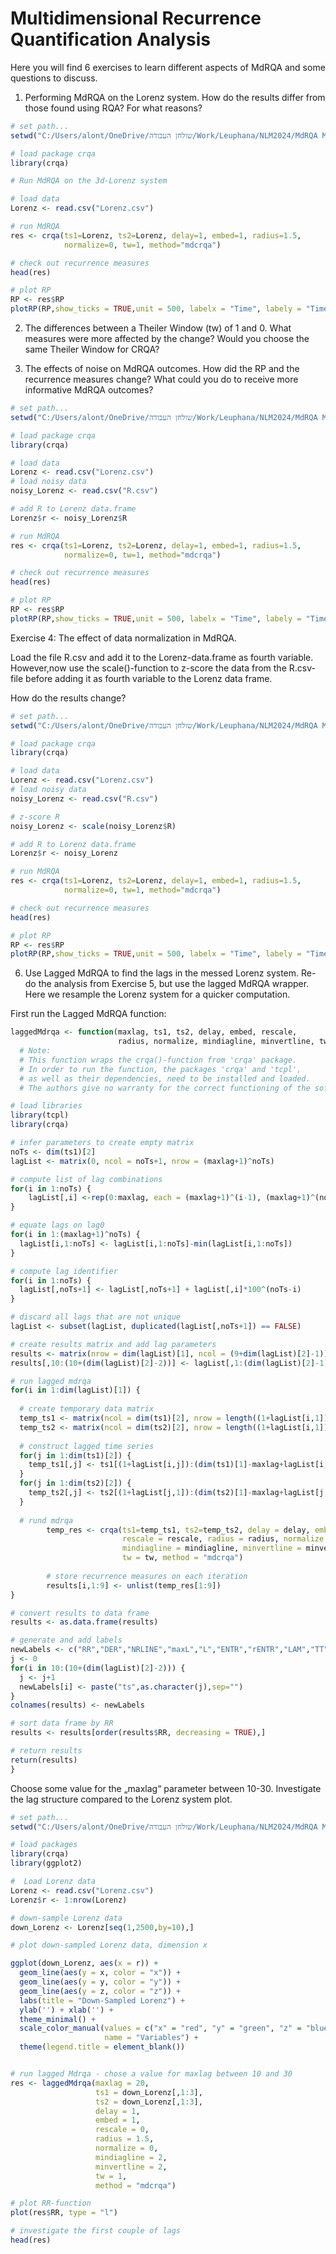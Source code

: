 # Multidimensional Recurrence Quantification Analysis

Here you will find 6 exercises to learn different aspects of MdRQA and some questions to discuss.

1. Performing MdRQA on the Lorenz system. 
How do the results differ from those found using RQA? 
For what reasons?

```{r}
# set path...
setwd("C:/Users/alont/OneDrive/שולחן העבודה/Work/Leuphana/NLM2024/MdRQA Material/MdRQA_exercises")

# load package crqa
library(crqa)

# Run MdRQA on the 3d-Lorenz system

# load data
Lorenz <- read.csv("Lorenz.csv")

# run MdRQA
res <- crqa(ts1=Lorenz, ts2=Lorenz, delay=1, embed=1, radius=1.5,
            normalize=0, tw=1, method="mdcrqa")

# check out recurrence measures
head(res)

# plot RP
RP <- res$RP
plotRP(RP,show_ticks = TRUE,unit = 500, labelx = "Time", labely = "Time", cols = "black", pcex = .5 , pch = 15)
```

2. The differences between a Theiler Window (tw) of 1 and 0.
What measures were more affected by the change?
Would you choose the same Theiler Window for CRQA?

3. The effects of noise on MdRQA outcomes.
How did the RP and the recurrence measures change?
What could you do to receive more informative MdRQA outcomes?


```{r}
# set path...
setwd("C:/Users/alont/OneDrive/שולחן העבודה/Work/Leuphana/NLM2024/MdRQA Material/MdRQA_exercises")

# load package crqa
library(crqa)

# load data
Lorenz <- read.csv("Lorenz.csv")
# load noisy data
noisy_Lorenz <- read.csv("R.csv")

# add R to Lorenz data.frame
Lorenz$r <- noisy_Lorenz$R

# run MdRQA
res <- crqa(ts1=Lorenz, ts2=Lorenz, delay=1, embed=1, radius=1.5,
            normalize=0, tw=1, method="mdcrqa")

# check out recurrence measures
head(res)

# plot RP
RP <- res$RP
plotRP(RP,show_ticks = TRUE,unit = 500, labelx = "Time", labely = "Time", cols = "black", pcex = .5 , pch = 15)
```
Exercise 4: The effect of data normalization in MdRQA.

Load the file R.csv and add it to the Lorenz-data.frame as fourth variable.
However,now use the scale()-function to z-score the data from the R.csv-file before adding it as fourth variable to the Lorenz data frame.

How do the results change?

```{r}
# set path...
setwd("C:/Users/alont/OneDrive/שולחן העבודה/Work/Leuphana/NLM2024/MdRQA Material/MdRQA_exercises")

# load package crqa
library(crqa)

# load data
Lorenz <- read.csv("Lorenz.csv")
# load noisy data
noisy_Lorenz <- read.csv("R.csv")

# z-score R
noisy_Lorenz <- scale(noisy_Lorenz$R)

# add R to Lorenz data.frame
Lorenz$r <- noisy_Lorenz

# run MdRQA
res <- crqa(ts1=Lorenz, ts2=Lorenz, delay=1, embed=1, radius=1.5,
            normalize=0, tw=1, method="mdcrqa")

# check out recurrence measures
head(res)

# plot RP
RP <- res$RP
plotRP(RP,show_ticks = TRUE,unit = 500, labelx = "Time", labely = "Time", cols = "black", pcex = .5 , pch = 15)
```
6. Use Lagged MdRQA to find the lags in the messed Lorenz system.
Re-do the analysis from Exercise 5, but use the lagged MdRQA wrapper.
Here we resample the Lorenz system for a quicker computation.

First run the Lagged MdRQA function:
```{r}
laggedMdrqa <- function(maxlag, ts1, ts2, delay, embed, rescale,
                        radius, normalize, mindiagline, minvertline, tw, method) {
  # Note:
  # This function wraps the crqa()-function from 'crqa' package.
  # In order to run the function, the packages 'crqa' and 'tcpl',
  # as well as their dependencies, need to be installed and loaded.
  # The authors give no warranty for the correct functioning of the software and cannot be held legally accountable.

# load libraries
library(tcpl)
library(crqa)

# infer parameters to create empty matrix
noTs <- dim(ts1)[2]
lagList <- matrix(0, ncol = noTs+1, nrow = (maxlag+1)^noTs)

# compute list of lag combinations
for(i in 1:noTs) {
    lagList[,i] <-rep(0:maxlag, each = (maxlag+1)^(i-1), (maxlag+1)^(noTs-i))
}

# equate lags on lag0
for(i in 1:(maxlag+1)^noTs) {
  lagList[i,1:noTs] <- lagList[i,1:noTs]-min(lagList[i,1:noTs])
}

# compute lag identifier
for(i in 1:noTs) {
  lagList[,noTs+1] <- lagList[,noTs+1] + lagList[,i]*100^(noTs-i)
}

# discard all lags that are not unique
lagList <- subset(lagList, duplicated(lagList[,noTs+1]) == FALSE)

# create results matrix and add lag parameters
results <- matrix(nrow = dim(lagList)[1], ncol = (9+dim(lagList)[2]-1))
results[,10:(10+(dim(lagList)[2]-2))] <- lagList[,1:(dim(lagList)[2]-1)]

# run lagged mdrqa
for(i in 1:dim(lagList)[1]) {
  
  # create temporary data matrix
  temp_ts1 <- matrix(ncol = dim(ts1)[2], nrow = length((1+lagList[i,1]):(dim(ts1)[1]-maxlag+lagList[i,1])))
  temp_ts2 <- matrix(ncol = dim(ts2)[2], nrow = length((1+lagList[i,1]):(dim(ts2)[1]-maxlag+lagList[i,1])))
  
  # construct lagged time series
  for(j in 1:dim(ts1)[2]) {
    temp_ts1[,j] <- ts1[(1+lagList[i,j]):(dim(ts1)[1]-maxlag+lagList[i,j]),j]
  }
  for(j in 1:dim(ts2)[2]) {
    temp_ts2[,j] <- ts2[(1+lagList[j,1]):(dim(ts2)[1]-maxlag+lagList[j,1]),j]
  }
  
  # rund mdrqa
        temp_res <- crqa(ts1=temp_ts1, ts2=temp_ts2, delay = delay, embed = embed,
                         rescale = rescale, radius = radius, normalize = normalize,
                         mindiagline = mindiagline, minvertline = minvertline,
                         tw = tw, method = "mdcrqa")
        
        # store recurrence measures on each iteration
        results[i,1:9] <- unlist(temp_res[1:9])
} 

# convert results to data frame
results <- as.data.frame(results)

# generate and add labels
newLabels <- c("RR","DER","NRLINE","maxL","L","ENTR","rENTR","LAM","TT")
j <- 0
for(i in 10:(10+(dim(lagList)[2]-2))) {
  j <- j+1
  newLabels[i] <- paste("ts",as.character(j),sep="")
}
colnames(results) <- newLabels

# sort data frame by RR
results <- results[order(results$RR, decreasing = TRUE),]

# return results
return(results)
}
```

Choose some value for the „maxlag“ parameter between 10-30.
Investigate the lag structure compared to the Lorenz system plot.

```{r}
# set path...
setwd("C:/Users/alont/OneDrive/שולחן העבודה/Work/Leuphana/NLM2024/MdRQA Material/MdRQA_24/MdRQA_exercises")

# load packages
library(crqa)
library(ggplot2)

#  Load Lorenz data
Lorenz <- read.csv("Lorenz.csv")
Lorenz$r <- 1:nrow(Lorenz)

# down-sample Lorenz data
down_Lorenz <- Lorenz[seq(1,2500,by=10),]

# plot down-sampled Lorenz data, dimension x

ggplot(down_Lorenz, aes(x = r)) +
  geom_line(aes(y = x, color = "x")) +
  geom_line(aes(y = y, color = "y")) +
  geom_line(aes(y = z, color = "z")) +
  labs(title = "Down-Sampled Lorenz") +
  ylab('') + xlab('') +
  theme_minimal() +
  scale_color_manual(values = c("x" = "red", "y" = "green", "z" = "blue"),
                     name = "Variables") +
  theme(legend.title = element_blank())


# run lagged Mdrqa - chose a value for maxlag between 10 and 30
res <- laggedMdrqa(maxlag = 20,
                   ts1 = down_Lorenz[,1:3],
                   ts2 = down_Lorenz[,1:3],
                   delay = 1,
                   embed = 1,
                   rescale = 0,
                   radius = 1.5,
                   normalize = 0,
                   mindiagline = 2,
                   minvertline = 2,
                   tw = 1,
                   method = "mdcrqa")

# plot RR-function
plot(res$RR, type = "l")

# investigate the first couple of lags
head(res)
```